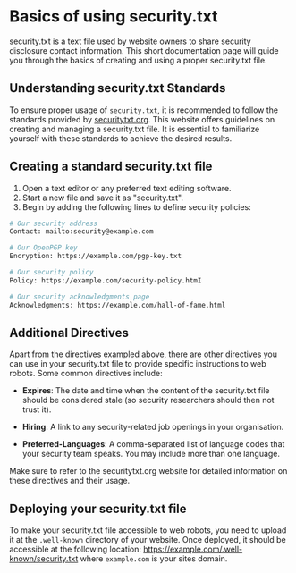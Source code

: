 # Basics of using security.txt

security.txt is a text file used by website owners to share security disclosure contact information. This short documentation page will guide you through the basics of creating and using a proper security.txt file.

## Understanding security.txt Standards
To ensure proper usage of `security.txt`, it is recommended to follow the standards provided by [securitytxt.org](https://securitytxt.org/). This website offers guidelines on creating and managing a security.txt file. It is essential to familiarize yourself with these standards to achieve the desired results.


## Creating a standard security.txt file
1) Open a text editor or any preferred text editing software.
2) Start a new file and save it as "security.txt".
3) Begin by adding the following lines to define security policies:
```bash filename="security.txt" copy
# Our security address
Contact: mailto:security@example.com

# Our OpenPGP key
Encryption: https://example.com/pgp-key.txt

# Our security policy
Policy: https://example.com/security-policy.htmI

# Our security acknowledgments page
Acknowledgments: https://example.com/hall-of-fame.html
```

## Additional Directives
Apart from the directives exampled above, there are other directives you can use in your security.txt file to provide specific instructions to web robots. Some common directives include:

* **Expires**: The date and time when the content of the security.txt file should be considered stale (so security researchers should then not trust it).

* **Hiring**: A link to any security-related job openings in your organisation.

* **Preferred-Languages**: A comma-separated list of language codes that your security team speaks. You may include more than one language.

Make sure to refer to the securitytxt.org website for detailed information on these directives and their usage.


## Deploying your security.txt file
To make your security.txt file accessible to web robots, you need to upload it at the `.well-known` directory of your website. Once deployed, it should be accessible at the following location: https://example.com/.well-known/security.txt where `example.com` is your sites domain.
